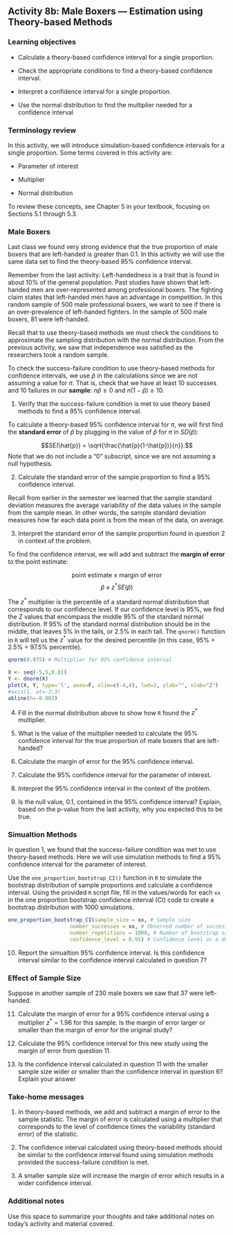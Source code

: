 ## Activity 8b:  Male Boxers --- Estimation using Theory-based Methods

\setstretch{1}

### Learning objectives

* Calculate a theory-based confidence interval for a single proportion.

* Check the appropriate conditions to find a theory-based confidence interval.

* Interpret a confidence interval for a single proportion.

* Use the normal distribution to find the multiplier needed for a confidence interval

### Terminology review

In this activity, we will introduce simulation-based confidence intervals for a single proportion. Some terms covered in this activity are:

* Parameter of interest

* Multiplier

* Normal distribution

To review these concepts, see Chapter 5 in your textbook, focusing on Sections 5.1 through 5.3.

### Male Boxers

Last class we found very strong evidence that the true proportion of male boxers that are left-handed is greater than 0.1.  In this activity we will use the same data set to find the theory-based 95\% confidence interval.

Remember from the last activity: Left-handedness is a trait that is found in about 10\% of the general population. Past studies have shown that left-handed men are over-represented among professional boxers. The fighting claim states that left-handed men have an advantage in competition.  In this random sample of 500 male professional boxers, we want to see if there is an over-prevalence of left-handed fighters.  In the sample of 500 male boxers, 81 were left-handed.

Recall that to use theory-based methods we must check the conditions to approximate the sampling distribution with the normal distribution.  From the previous activity, we saw that independence was satisfied as the researchers took a random sample.

To check the success-failure condition to use theory-based methods for confidence intervals, we use $\hat{p}$ in the calculations since we are not assuming a value for $\pi$. That is, check that we have at least 10 successes and 10 failures in our **sample**:  $n\hat{p} \geq 0$  and $n(1-\hat{p}) \geq 10$.

1.  Verify that the success-failure condition is met to use theory based methods to find a 95\% confidence interval.  

\vspace{0.5in}

To calculate a theory-based 95\% confidence interval for $\pi$, we will first find the **standard error** of $\hat{p}$ by plugging in the value of $\hat{p}$ for $\pi$ in $SD(\hat{p})$:

$$SE(\hat{p}) = \sqrt{\frac{\hat{p}(1-\hat{p})}{n}}.$$
Note that we do not include a "0" subscript, since we are not assuming a null hypothesis. 

2.  Calculate the standard error of the sample proportion to find a 95\% confidence interval.

\vspace{0.5in}

Recall from earlier in the semester we learned that the sample standard deviation measures the average variability of the data values in the sample from the sample mean.  In other words, the sample standard deviation measures how far each data point is from the mean of the data, on average.  

3.  Interpret the standard error of the sample proportion found in question 2 in context of the problem.

\vspace{0.8in}


To find the confidence interval, we will add and subtract the **margin of error** to the point estimate:

$$\text{point estimate}\pm\text{margin of error}$$
$$\hat{p}\pm z^* SE(\hat{p})$$

The $z^*$ multiplier is the percentile of a standard normal distribution that corresponds to our confidence level. If our confidence level is 95\%, we find the Z values that encompass the middle 95\% of the standard normal distribution.  If 95\% of the standard normal distribution should be in the middle, that leaves 5\% in the tails, or 2.5\% in each tail.  The `qnorm()` function in `R` will tell us the $z^*$ value for the desired percentile (in this case, 95\% + 2.5\% = 97.5\% percentile). 

```r
qnorm(0.975) # Multiplier for 95% confidence interval
```

```r
X <- seq(-5,5,0.01)
Y <- dnorm(X)
plot(X, Y, type='l', axes=F, xlim=c(-4,4), lwd=2, ylab="", xlab="Z")
#axis(1, at=-3:3)
abline(h=-0.002)
```

4. Fill in the normal distribution above to show how `R` found the $z^*$ multiplier.

\vspace{0.1in}

5.  What is the value of the multiplier needed to calculate the 95\% confidence interval for the true proportion of male boxers that are left-handed?

\vspace{1in}

6.  Calculate the margin of error for the 95\% confidence interval.

\vspace{1in}

7.  Calculate the 95\% confidence interval for the parameter of interest.

\vspace{0.5in}

8.  Interpret the 95\% confidence interval in the context of the problem.

\vspace{1in}

9. Is the null value, 0.1, contained in the 95\% confidence interval?  Explain, based on the p-value from the last activity, why you expected this to be true.
\vspace{1in}

### Simualtion Methods

In question 1, we found that the success-failure condition was met to use theory-based methods.  Here we will use simulation methods to find a 95\% confidence interval for the parameter of interest.

Use the `one_proportion_bootstrap_CI()` function in `R` to simulate the bootstrap distribution of sample proportions and calculate a confidence interval. Using the provided `R` script file, fill in the values/words for each `xx` in the one proportion bootstrap confidence interval (CI) code to create a bootstrap distribution with 1000 simulations. 

```r
one_proportion_bootstrap_CI(sample_size = xx, # Sample size
                    number_successes = xx, # Observed number of successes
                    number_repetitions = 1000, # Number of bootstrap samples to use
                    confidence_level = 0.95) # Confidence level as a decimal
```

10. Report the simualtion 95\% confidence interval.  Is this confidence interval similar to the confidence interval calculated in question 7?

\vspace{0.8in}


### Effect of Sample Size

Suppose in another sample of 230 male boxers we saw that 37 were left-handed.

11.  Calculate the margin of error for a 95\% confidence interval using a multiplier $z^* = 1.96$ for this sample.  Is the margin of error larger or smaller than the margin of error for the original study?

\vspace{0.5in}

12.  Calculate the 95\% confidence interval for this new study using the margin of error from question 11.  

\vspace{0.5in}

13.  Is the confidence interval calculated in question 11 with the smaller sample size wider or smaller than the confidence interval in question 6?  Explain your answer
\vspace{1in}


### Take-home messages

1.  In theory-based methods, we add and subtract a margin of error to the sample statistic.  The margin of error is calculated using a multiplier that corresponds to the level of confidence times the variability (standard error) of the statistic.

2. The confidence interval calculated using theory-based methods should be similar to the confidence interval found using simulation methods provided the success-failure condition is met.

3.  A smaller sample size will increase the margin of error which results in a wider confidence interval. 

### Additional notes

Use this space to summarize your thoughts and take additional notes on today's activity and material covered.


\newpage